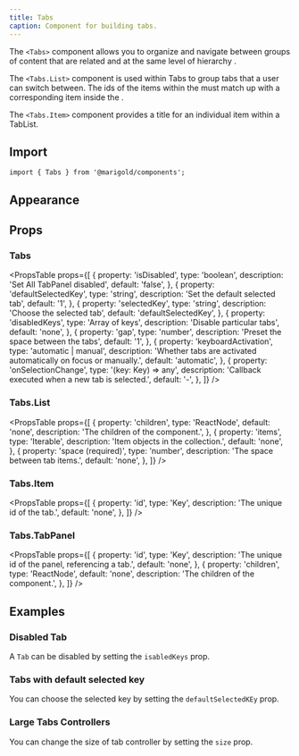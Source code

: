 ```yaml
---
title: Tabs
caption: Component for building tabs.
---
```


The `<Tabs>` component allows you to organize and navigate between groups of content that are related and at the same level of hierarchy .

The `<Tabs.List>` component is used within Tabs to group tabs that a user can switch between. The ids of the items within the must match up with a corresponding item inside the .

The `<Tabs.Item>` component provides a title for an individual item within a TabList.

## Import

```tsx
import { Tabs } from '@marigold/components';
```

## Appearance

<AppearanceTable component={title} />

## Props

### Tabs

<PropsTable
  props={[
    {
      property: 'isDisabled',
      type: 'boolean',
      description: 'Set All TabPanel disabled',
      default: 'false',
    },
    {
      property: 'defaultSelectedKey',
      type: 'string',
      description: 'Set the default selected tab',
      default: '1',
    },
    {
      property: 'selectedKey',
      type: 'string',
      description: 'Choose the selected tab',
      default: 'defaultSelectedKey',
    },
    {
      property: 'disabledKeys',
      type: 'Array of keys',
      description: 'Disable particular tabs',
      default: 'none',
    },
    {
      property: 'gap',
      type: 'number',
      description: 'Preset the space between the tabs',
      default: '1',
    },
    {
      property: 'keyboardActivation',
      type: 'automatic | manual',
      description:
        'Whether tabs are activated automatically on focus or manually.',
      default: 'automatic',
    },
    {
      property: 'onSelectionChange',
      type: '(key: Key) => any',
      description: 'Callback executed when a new tab is selected.',
      default: '-',
    },
  ]}
/>

### Tabs.List

<PropsTable
  props={[
    {
      property: 'children',
      type: 'ReactNode',
      default: 'none',
      description: 'The children of the component.',
    },
    {
      property: 'items',
      type: 'Iterable<object>',
      description: 'Item objects in the collection.',
      default: 'none',
    },
    {
      property: 'space (required)',
      type: 'number',
      description: 'The space between tab items.',
      default: 'none',
    },
  ]}
/>

### Tabs.Item

<PropsTable
  props={[
    {
      property: 'id',
      type: 'Key',
      description: 'The unique id of the tab.',
      default: 'none',
    },
  ]}
/>

### Tabs.TabPanel

<PropsTable
  props={[
    {
      property: 'id',
      type: 'Key',
      description: 'The unique id of the panel, referencing a tab.',
      default: 'none',
    },
    {
      property: 'children',
      type: 'ReactNode',
      default: 'none',
      description: 'The children of the component.',
    },
  ]}
/>

## Examples

### Disabled Tab

A `Tab` can be disabled by setting the `isabledKeys` prop.

<ComponentDemo file="./tabs-disabled.demo.tsx" />

### Tabs with default selected key

You can choose the selected key by setting the `defaultSelectedKEy` prop.

<ComponentDemo file="./tabs-selectedKey.demo.tsx" />

### Large Tabs Controllers

You can change the size of tab controller by setting the `size` prop.

<ComponentDemo file="./tabs-large.demo.tsx" />
